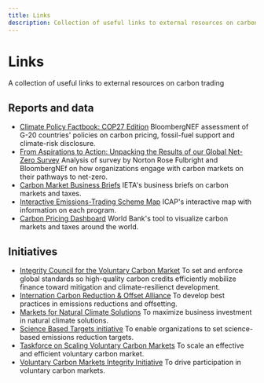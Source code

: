 ```yaml
---
title: Links
description: Collection of useful links to external resources on carbon trading, such as reports, data and initiatives.
---
```


# Links

A collection of useful links to external resources on carbon trading

## Reports and data

- [Climate Policy Factbook: COP27 Edition](https://about.bnef.com/blog/bloombergnef-announces-its-first-net-zero-summit-in-bali-ahead-of-b20-and-g20-summits/)
  BloombergNEF assessment of G-20 countries' policies on carbon pricing, fossil-fuel support and climate-risk disclosure.
- [From Aspirations to Action: Unpacking the Results of our Global Net-Zero Survey](https://www.nortonrosefulbright.com/en/knowledge/publications/0ab4e6c1/from-aspirations-to-action-unpacking-the-results-of-our-global-netzero-survey)
  Analysis of survey by Norton Rose Fulbright and BloombergNEf on how organizations engage with carbon markets on their pathways to net-zero.
- [Carbon Market Business Briefs](https://ieta.org/carbonmarketbusinessbriefs)
  IETA's business briefs on carbon markets and taxes.
- [Interactive Emissions-Trading Scheme Map](https://icapcarbonaction.com/en/ets)
  ICAP's interactive map with information on each program.
- [Carbon Pricing Dashboard](https://carbonpricingdashboard.worldbank.org/)
  World Bank's tool to visualize carbon markets and taxes around the world.

## Initiatives

- [Integrity Council for the Voluntary Carbon Market](https://icvcm.org/)
  To set and enforce global standards so high-quality carbon credits efficiently mobilize finance toward mitigation and climate-resilienct development.
- [Internation Carbon Reduction & Offset Alliance](https://www.icroa.org/)
  To develop best practices in emissions reductions and offsetting.
- [Markets for Natural Climate Solutions](https://ncs.ieta.org/)
  To maximize business investment in natural climate solutions.
- [Science Based Targets initiative](https://sciencebasedtargets.org/)
  To enable organizations to set science-based emissions reduction targets.
- [Taskforce on Scaling Voluntary Carbon Markets](https://www.iif.com/tsvcm)
  To scale an effective and efficient voluntary carbon market.
- [Voluntary Carbon Markets Integrity Initiative](https://vcmintegrity.org/about/)
  To drive participation in voluntary carbon markets.
